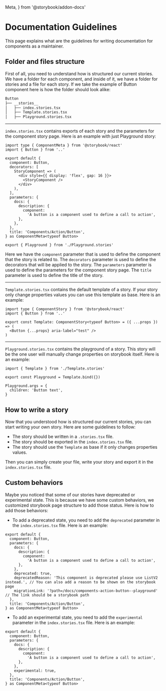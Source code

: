   Meta,
} from '@storybook/addon-docs'

<Meta title="Guidelines/Documentation Guidelines"/>

# Documentation Guidelines

This page explains what are the guidelines for writing documentation for components as a maintainer.

## Folder and files structure

First of all, you need to understand how is structured our current stories. We have a folder for each component,
and inside of it, we have a folder for stories and a file for each story. If we take the example of Button component
here is how the folder should look alike:

```bash
Button
├── __stories__
│   ├── index.stories.tsx
│   ├── Template.stories.tsx
│   ├── Playground.stories.tsx
```

---

`index.stories.tsx` contains exports of each story and the parameters for the component story page. Here is an example with just Playground story:

```tsx
import type { ComponentMeta } from '@storybook/react'
import { Button } from '..'

export default {
  component: Button,
  decorators: [
    StoryComponent => (
      <div style={{ display: 'flex', gap: 16 }}>
        <StoryComponent />
      </div>
    ),
  ],
  parameters: {
    docs: {
      description: {
        component:
          'A button is a component used to define a call to action',
      },
    },
  },
  title: 'Components/Action/Button',
} as ComponentMeta<typeof Button>

export { Playground } from './Playground.stories'
```

Here we have the `component` parameter that is used to define the component that the story is related to. The `decorators`
parameter is used to define the decorators that will be applied to the story. The `parameters` parameter is used to define the parameters for the component story page.
The `title` parameter is used to define the title of the story.

---

`Template.stories.tsx` contains the default template of a story. If your story only change properties values you can use this template as base. Here is an example:

```tsx
import type { ComponentStory } from '@storybook/react'
import { Button } from '..'

export const Template: ComponentStory<typeof Button> = ({ ...props }) => (
  <Button {...props} aria-label="test" />
)
```

---

`Playground.stories.tsx` contains the playground of a story. This story will be the one user will manually change properties on storybook itself. Here is an example:

```tsx
import { Template } from './Template.stories'

export const Playground = Template.bind({})

Playground.args = {
  children: 'Button text',
}
```

## How to write a story

Now that you understood how is structured our current stories, you can start writing your own story. Here are some guidelines to follow:

- The story should be written in a `.stories.tsx` file.
- The story should be exported in the `index.stories.tsx` file.
- The story should use the `Template` as base if it only changes properties values.

Then you can simply create your file, write your story and export it in the `index.stories.tsx` file.

## Custom behaviors

Maybe you noticed that some of our stories have deprecated or experimental state. This is because we have some custom behaviors, we customized storybook
page structure to add those status. Here is how to add those behaviors:

- To add a deprecated state, you need to add the `deprecated` parameter in the `index.stories.tsx` file. Here is an example:

```tsx
export default {
  component: Button,
  parameters: {
    docs: {
      description: {
        component:
          'A button is a component used to define a call to action',
      },
    },
    deprecated: true,
    deprecatedReason: 'This component is deprecated please use ListV2 instead.', // You can also add a reason to be shown on the storybook page
    migrationLink: '?path=/docs/components-action-button--playground' // The link should be a storybook path
  },
  title: 'Components/Action/Button',
} as ComponentMeta<typeof Button>
```

- To add an experimental state, you need to add the `experimental` parameter in the `index.stories.tsx` file. Here is an example:

```tsx
export default {
  component: Button,
  parameters: {
    docs: {
      description: {
        component:
          'A button is a component used to define a call to action',
      },
    },
    experimental: true,
  },
  title: 'Components/Action/Button',
} as ComponentMeta<typeof Button>
```
